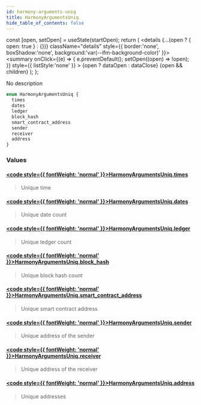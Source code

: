 ```yaml
---
id: harmony-arguments-uniq
title: HarmonyArgumentsUniq
hide_table_of_contents: false
---
```







  const [open, setOpen] = useState(startOpen);
  return (
    <details {...(open ? { open: true } : {})} className="details" style={{ border:'none', boxShadow:'none', background:'var(--ifm-background-color)' }}>
      <summary
        onClick={(e) => {
          e.preventDefault();
          setOpen((open) => !open);
        }}
        style={{ listStyle:'none' }}
      >
      {open ? dataOpen : dataClose}
      </summary>
      {open && children}
    </details>
  );
};








No description


```graphql
enum HarmonyArgumentsUniq {
  times
  dates
  ledger
  block_hash
  smart_contract_address
  sender
  receiver
  address
}
```




### Values

#### [<code style={{ fontWeight: 'normal' }}>HarmonyArgumentsUniq.<b>times</b></code>](#)  
> 
> 
> Unique time
> 

#### [<code style={{ fontWeight: 'normal' }}>HarmonyArgumentsUniq.<b>dates</b></code>](#)  
> 
> 
> Unique date count
> 

#### [<code style={{ fontWeight: 'normal' }}>HarmonyArgumentsUniq.<b>ledger</b></code>](#)  
> 
> 
> Unique ledger count
> 

#### [<code style={{ fontWeight: 'normal' }}>HarmonyArgumentsUniq.<b>block_hash</b></code>](#)  
> 
> 
> Unique block hash count
> 

#### [<code style={{ fontWeight: 'normal' }}>HarmonyArgumentsUniq.<b>smart_contract_address</b></code>](#)  
> 
> 
> Unique smart contract address
> 

#### [<code style={{ fontWeight: 'normal' }}>HarmonyArgumentsUniq.<b>sender</b></code>](#)  
> 
> 
> Unique address of the sender
> 

#### [<code style={{ fontWeight: 'normal' }}>HarmonyArgumentsUniq.<b>receiver</b></code>](#)  
> 
> 
> Unique address of the receiver
> 

#### [<code style={{ fontWeight: 'normal' }}>HarmonyArgumentsUniq.<b>address</b></code>](#)  
> 
> 
> Unique addresses
> 



